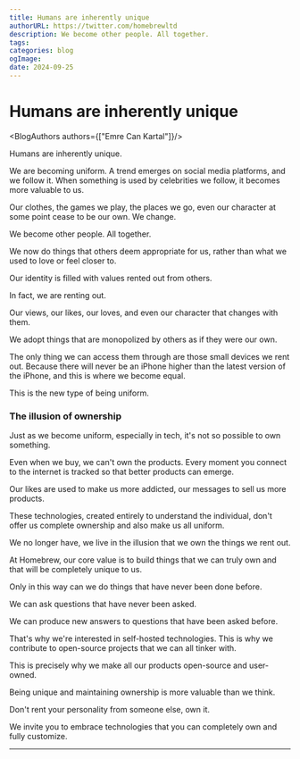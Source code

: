 ```yaml
---
title: Humans are inherently unique
authorURL: https://twitter.com/homebrewltd
description: We become other people. All together.
tags: 
categories: blog
ogImage:
date: 2024-09-25
---
```



<BlogBackButton />

# Humans are inherently unique

<BlogAuthors authors={["Emre Can Kartal"]}/>

Humans are inherently unique.

We are becoming uniform. A trend emerges on social media platforms, and we follow it. When something is used by celebrities we follow, it becomes more valuable to us.

Our clothes, the games we play, the places we go, even our character at some point cease to be our own. We change. 

We become other people. All together.

We now do things that others deem appropriate for us, rather than what we used to love or feel closer to.

Our identity is filled with values rented out from others.

In fact, we are renting out.

Our views, our likes, our loves, and even our character that changes with them. 

We adopt things that are monopolized by others as if they were our own.

The only thing we can access them through are those small devices we rent out. Because there will never be an iPhone higher than the latest version of the iPhone, and this is where we become equal. 

This is the new type of being uniform.

### The illusion of ownership

Just as we become uniform, especially in tech, it's not so possible to own something.

Even when we buy, we can't own the products. Every moment you connect to the internet is tracked so that better products can emerge.

Our likes are used to make us more addicted, our messages to sell us more products.

These technologies, created entirely to understand the individual, don't offer us complete ownership and also make us all uniform.

We no longer have, we live in the illusion that we own the things we rent out.

At Homebrew, our core value is to build things that we can truly own and that will be completely unique to us.

Only in this way can we do things that have never been done before. 

We can ask questions that have never been asked. 

We can produce new answers to questions that have been asked before.

That's why we're interested in self-hosted technologies. This is why we contribute to open-source projects that we can all tinker with.

This is precisely why we make all our products open-source and user-owned.

Being unique and maintaining ownership is more valuable than we think.

Don't rent your personality from someone else, own it.

We invite you to embrace technologies that you can completely own and fully customize.

---

<ResearchCTABlog/>
